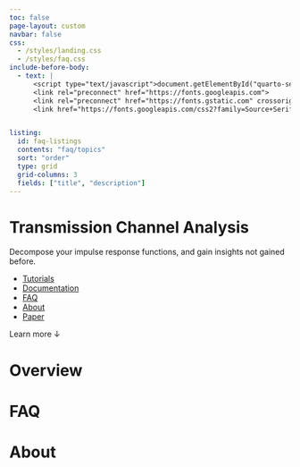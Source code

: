 ```yaml
---
toc: false
page-layout: custom
navbar: false
css: 
  - /styles/landing.css
  - /styles/faq.css
include-before-body:
  - text: |
      <script type="text/javascript">document.getElementById("quarto-search").remove();</script>
      <link rel="preconnect" href="https://fonts.googleapis.com">
      <link rel="preconnect" href="https://fonts.gstatic.com" crossorigin>
      <link href="https://fonts.googleapis.com/css2?family=Source+Serif+4:ital,opsz,wght@0,8..60,200..900;1,8..60,200..900&display=swap" rel="stylesheet">


listing: 
  id: faq-listings
  contents: "faq/topics"
  sort: "order"
  type: grid
  grid-columns: 3
  fields: ["title", "description"]
---
```


<div id="hero">

# Transmission Channel Analysis

Decompose your impulse response functions, and gain insights not gained before. 

<div id="quarto-search">
</div>

<ul id="hero-nav">
<li>[Tutorials](about.qmd)</li>
<li>[Documentation](documentation/julia/index.qmd)</li>
<li>[FAQ](faq/index.qmd)</li>
<li>[About](about.qmd)</li>
<li id="hero-nav-paper">[Paper](https://arxiv.org/abs/2405.18987)</li>
</ul>

</div>


<div id="learn-more">
<span id="learn-more-text">Learn more</span>
<span id="learn-more-arrow">&darr;</span>
</div>


<div id="overview">
# Overview
</div>


<div id="faq">
# FAQ
::: {#faq-listings}
:::
</div>


<div id="about">
# About
</div>
